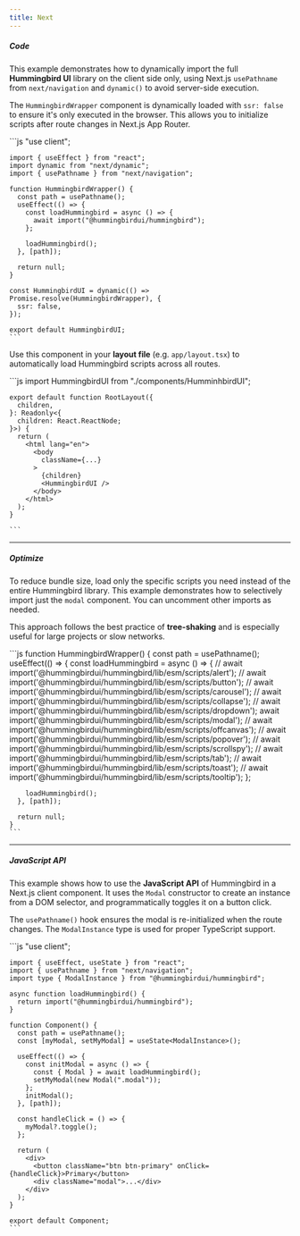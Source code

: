 ```yaml
---
title: Next
---
```


##### Code

This example demonstrates how to dynamically import the full **Hummingbird UI** library on the client side only, using Next.js `usePathname` from `next/navigation` and `dynamic()` to avoid server-side execution.

The `HummingbirdWrapper` component is dynamically loaded with `ssr: false` to ensure it's only executed in the browser. This allows you to initialize scripts after route changes in Next.js App Router.

<Example>
  <div slot="code">
    ```js
    "use client";

    import { useEffect } from "react";
    import dynamic from "next/dynamic";
    import { usePathname } from "next/navigation";

    function HummingbirdWrapper() {
      const path = usePathname();
      useEffect(() => {
        const loadHummingbird = async () => {
          await import("@hummingbirdui/hummingbird");
        };

        loadHummingbird();
      }, [path]);

      return null;
    }

    const HummingbirdUI = dynamic(() => Promise.resolve(HummingbirdWrapper), {
      ssr: false,
    });

    export default HummingbirdUI;
    ```

  </div>
</Example>

Use this component in your **layout file** (e.g. `app/layout.tsx`) to automatically load Hummingbird scripts across all routes.

<Example>
  <div slot="code">
    ```js
    import HummingbirdUI from "./components/HumminhbirdUI";

    export default function RootLayout({
      children,
    }: Readonly<{
      children: React.ReactNode;
    }>) {
      return (
        <html lang="en">
          <body
            className={...}
          >
            {children}
            <HummingbirdUI />
          </body>
        </html>
      );
    }

    ```

  </div>
</Example>

---

##### Optimize

To reduce bundle size, load only the specific scripts you need instead of the entire Hummingbird library. This example demonstrates how to selectively import just the `modal` component. You can uncomment other imports as needed.

This approach follows the best practice of **tree-shaking** and is especially useful for large projects or slow networks.

<Example>
  <div slot="code">
    ```js
    function HummingbirdWrapper() {
      const path = usePathname();
      useEffect(() => {
        const loadHummingbird = async () => {
          // await import('@hummingbirdui/hummingbird/lib/esm/scripts/alert');
          // await import('@hummingbirdui/hummingbird/lib/esm/scripts/button');
          // await import('@hummingbirdui/hummingbird/lib/esm/scripts/carousel');
          // await import('@hummingbirdui/hummingbird/lib/esm/scripts/collapse');
          // await import('@hummingbirdui/hummingbird/lib/esm/scripts/dropdown');
          await import('@hummingbirdui/hummingbird/lib/esm/scripts/modal');
          // await import('@hummingbirdui/hummingbird/lib/esm/scripts/offcanvas');
          // await import('@hummingbirdui/hummingbird/lib/esm/scripts/popover');
          // await import('@hummingbirdui/hummingbird/lib/esm/scripts/scrollspy');
          // await import('@hummingbirdui/hummingbird/lib/esm/scripts/tab');
          // await import('@hummingbirdui/hummingbird/lib/esm/scripts/toast');
          // await import('@hummingbirdui/hummingbird/lib/esm/scripts/tooltip');
        };

        loadHummingbird();
      }, [path]);

      return null;
    }
    ```

  </div>
</Example>

---

##### JavaScript API

This example shows how to use the **JavaScript API** of Hummingbird in a Next.js client component. It uses the `Modal` constructor to create an instance from a DOM selector, and programmatically toggles it on a button click.

The `usePathname()` hook ensures the modal is re-initialized when the route changes. The `ModalInstance` type is used for proper TypeScript support.

<Example>
  <div slot="code">
    ```js
    "use client";

    import { useEffect, useState } from "react";
    import { usePathname } from "next/navigation";
    import type { ModalInstance } from "@hummingbirdui/hummingbird";

    async function loadHummingbird() {
      return import("@hummingbirdui/hummingbird");
    }

    function Component() {
      const path = usePathname();
      const [myModal, setMyModal] = useState<ModalInstance>();

      useEffect(() => {
        const initModal = async () => {
          const { Modal } = await loadHummingbird();
          setMyModal(new Modal(".modal"));
        };
        initModal();
      }, [path]);

      const handleClick = () => {
        myModal?.toggle();
      };

      return (
        <div>
          <button className="btn btn-primary" onClick={handleClick}>Primary</button>
          <div className="modal">...</div>
        </div>
      );
    }

    export default Component;
    ```

  </div>
</Example>
